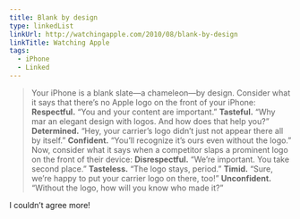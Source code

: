 ```yaml
---
title: Blank by design
type: linkedList
linkUrl: http://watchingapple.com/2010/08/blank-by-design
linkTitle: Watching Apple
tags:
  - iPhone
  - Linked
---
```


> Your iPhone is a blank slate—a chameleon—by design. Consider what it says that there’s no Apple logo on the front of your iPhone: **Respectful.** “You and your content are important.” **Tasteful.** “Why mar an elegant design with logos. And how does that help you?” **Determined.** “Hey, your carrier’s logo didn’t just not appear there all by itself.” **Confident.** “You’ll recognize it’s ours even without the logo.” Now, consider what it says when a competitor slaps a prominent logo on the front of their device: **Disrespectful.** “We’re important. You take second place.” **Tasteless.** “The logo stays, period.” **Timid.** “Sure, we’re happy to put your carrier logo on there, too!” **Unconfident.** “Without the logo, how will you know who made it?”

I couldn’t agree more!
